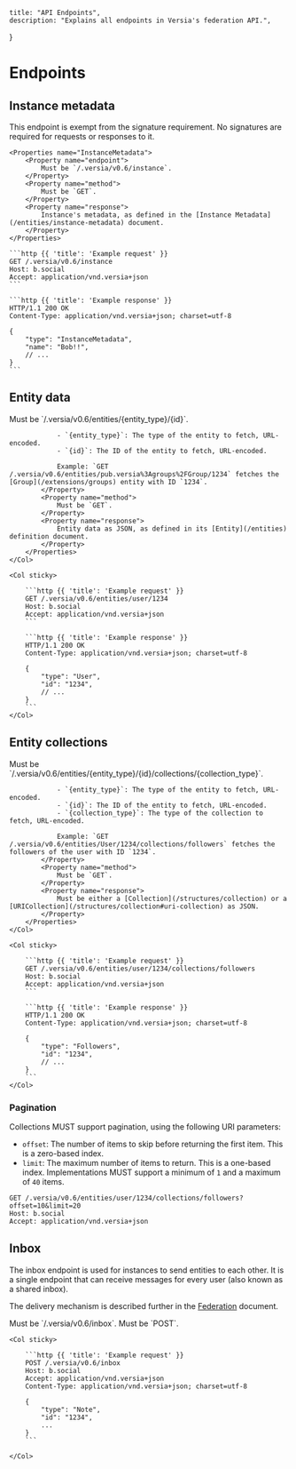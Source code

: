     title: "API Endpoints",
    description: "Explains all endpoints in Versia's federation API.",
}

# Endpoints

## Instance metadata

<Warning>
    This endpoint is exempt from the signature requirement. No signatures are required for requests or responses to it.
</Warning>

<Row>
  <Col>

    <Properties name="InstanceMetadata">
        <Property name="endpoint">
            Must be `/.versia/v0.6/instance`.
        </Property>
        <Property name="method">
            Must be `GET`.
        </Property>
        <Property name="response">
            Instance's metadata, as defined in the [Instance Metadata](/entities/instance-metadata) document.
        </Property>
    </Properties>

  </Col>
  <Col sticky>

    ```http {{ 'title': 'Example request' }}
    GET /.versia/v0.6/instance
    Host: b.social
    Accept: application/vnd.versia+json
    ```
    
    ```http {{ 'title': 'Example response' }}
    HTTP/1.1 200 OK
    Content-Type: application/vnd.versia+json; charset=utf-8

    {
        "type": "InstanceMetadata",
        "name": "Bob!!",
        // ...
    }
    ```

  </Col>
</Row>

## Entity data

<Row>
    <Col>
        <Properties name="EntityData">
            <Property name="endpoint">
                Must be `/.versia/v0.6/entities/{entity_type}/{id}`.

                - `{entity_type}`: The type of the entity to fetch, URL-encoded.
                - `{id}`: The ID of the entity to fetch, URL-encoded.

                Example: `GET /.versia/v0.6/entities/pub.versia%3Agroups%2FGroup/1234` fetches the [Group](/extensions/groups) entity with ID `1234`.
            </Property>
            <Property name="method">
                Must be `GET`.
            </Property>
            <Property name="response">
                Entity data as JSON, as defined in its [Entity](/entities) definition document.
            </Property>
        </Properties>
    </Col>

    <Col sticky>

        ```http {{ 'title': 'Example request' }}
        GET /.versia/v0.6/entities/user/1234
        Host: b.social
        Accept: application/vnd.versia+json
        ```

        ```http {{ 'title': 'Example response' }}
        HTTP/1.1 200 OK
        Content-Type: application/vnd.versia+json; charset=utf-8

        {
            "type": "User",
            "id": "1234",
            // ...
        }
        ```
    </Col>
</Row>

## Entity collections

<Row>
    <Col>
        <Properties name="EntityCollection">
            <Property name="endpoint">
                Must be `/.versia/v0.6/entities/{entity_type}/{id}/collections/{collection_type}`.

                - `{entity_type}`: The type of the entity to fetch, URL-encoded.
                - `{id}`: The ID of the entity to fetch, URL-encoded.
                - `{collection_type}`: The type of the collection to fetch, URL-encoded.

                Example: `GET /.versia/v0.6/entities/User/1234/collections/followers` fetches the followers of the user with ID `1234`.
            </Property>
            <Property name="method">
                Must be `GET`.
            </Property>
            <Property name="response">
                Must be either a [Collection](/structures/collection) or a [URICollection](/structures/collection#uri-collection) as JSON.
            </Property>
        </Properties>
    </Col>

    <Col sticky>

        ```http {{ 'title': 'Example request' }}
        GET /.versia/v0.6/entities/user/1234/collections/followers
        Host: b.social
        Accept: application/vnd.versia+json
        ```

        ```http {{ 'title': 'Example response' }}
        HTTP/1.1 200 OK
        Content-Type: application/vnd.versia+json; charset=utf-8

        {
            "type": "Followers",
            "id": "1234",
            // ...
        }
        ```
    </Col>
</Row>

### Pagination

Collections MUST support pagination, using the following URI parameters:

- `offset`: The number of items to skip before returning the first item. This is a zero-based index.
- `limit`: The maximum number of items to return. This is a one-based index. Implementations MUST support a minimum of `1` and a maximum of `40` items.

```http {{ 'title': 'Example paginated collection request' }}
GET /.versia/v0.6/entities/user/1234/collections/followers?offset=10&limit=20
Host: b.social
Accept: application/vnd.versia+json
```

## Inbox

The inbox endpoint is used for instances to send entities to each other. It is a single endpoint that can receive messages for every user (also known as a shared inbox).

The delivery mechanism is described further in the [Federation](/federation#inboxes) document.

<Row>
    <Col>
        <Properties name="Inbox">
            <Property name="endpoint">
                Must be `/.versia/v0.6/inbox`.
            </Property>
            <Property name="method">
                Must be `POST`.
            </Property>
        </Properties>
    </Col>

    <Col sticky>

        ```http {{ 'title': 'Example request' }}
        POST /.versia/v0.6/inbox
        Host: b.social
        Accept: application/vnd.versia+json
        Content-Type: application/vnd.versia+json; charset=utf-8

        {
            "type": "Note",
            "id": "1234",
            ...
        }
        ```

    </Col>
</Row>